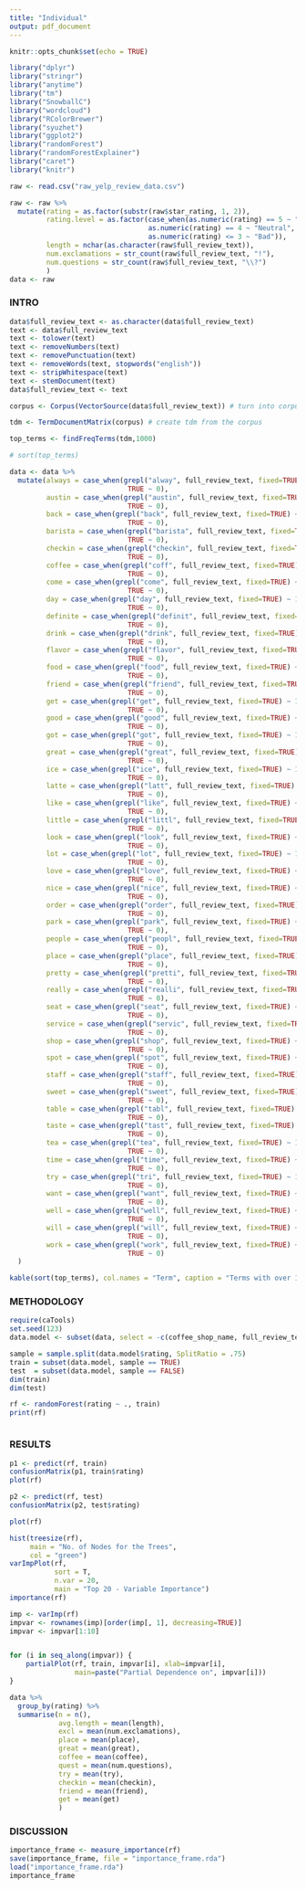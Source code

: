 ```yaml
---
title: "Individual"
output: pdf_document
---
```


```r
knitr::opts_chunk$set(echo = TRUE)
```


```r
library("dplyr")
library("stringr")
library("anytime")
library("tm")
library("SnowballC")
library("wordcloud")
library("RColorBrewer")
library("syuzhet")
library("ggplot2")
library("randomForest")
library("randomForestExplainer")
library("caret")
library("knitr")
```

```r
raw <- read.csv("raw_yelp_review_data.csv")
```

```r
raw <- raw %>%
  mutate(rating = as.factor(substr(raw$star_rating, 1, 2)),
         rating.level = as.factor(case_when(as.numeric(rating) == 5 ~ "Positive",
                                  as.numeric(rating) == 4 ~ "Neutral",
                                  as.numeric(rating) <= 3 ~ "Bad")),
         length = nchar(as.character(raw$full_review_text)),
         num.exclamations = str_count(raw$full_review_text, "!"),
         num.questions = str_count(raw$full_review_text, "\\?")
         )
data <- raw
```

### INTRO



```r
data$full_review_text <- as.character(data$full_review_text)
text <- data$full_review_text
text <- tolower(text)
text <- removeNumbers(text)
text <- removePunctuation(text)
text <- removeWords(text, stopwords("english"))
text <- stripWhitespace(text)
text <- stemDocument(text)
data$full_review_text <- text

corpus <- Corpus(VectorSource(data$full_review_text)) # turn into corpus

tdm <- TermDocumentMatrix(corpus) # create tdm from the corpus

top_terms <- findFreqTerms(tdm,1000)

# sort(top_terms)

data <- data %>%
  mutate(always = case_when(grepl("alway", full_review_text, fixed=TRUE) ~ 1,
                             TRUE ~ 0),
         austin = case_when(grepl("austin", full_review_text, fixed=TRUE) ~ 1,
                             TRUE ~ 0),
         back = case_when(grepl("back", full_review_text, fixed=TRUE) ~ 1,
                             TRUE ~ 0),
         barista = case_when(grepl("barista", full_review_text, fixed=TRUE) ~ 1,
                             TRUE ~ 0),
         checkin = case_when(grepl("checkin", full_review_text, fixed=TRUE) ~ 1,
                             TRUE ~ 0),
         coffee = case_when(grepl("coff", full_review_text, fixed=TRUE) ~ 1,
                             TRUE ~ 0),
         come = case_when(grepl("come", full_review_text, fixed=TRUE) ~ 1,
                             TRUE ~ 0),
         day = case_when(grepl("day", full_review_text, fixed=TRUE) ~ 1,
                             TRUE ~ 0),
         definite = case_when(grepl("definit", full_review_text, fixed=TRUE) ~ 1,
                             TRUE ~ 0),
         drink = case_when(grepl("drink", full_review_text, fixed=TRUE) ~ 1,
                             TRUE ~ 0),
         flavor = case_when(grepl("flavor", full_review_text, fixed=TRUE) ~ 1,
                             TRUE ~ 0),
         food = case_when(grepl("food", full_review_text, fixed=TRUE) ~ 1,
                             TRUE ~ 0),
         friend = case_when(grepl("friend", full_review_text, fixed=TRUE) ~ 1,
                             TRUE ~ 0),
         get = case_when(grepl("get", full_review_text, fixed=TRUE) ~ 1,
                             TRUE ~ 0),
         good = case_when(grepl("good", full_review_text, fixed=TRUE) ~ 1,
                             TRUE ~ 0),
         got = case_when(grepl("got", full_review_text, fixed=TRUE) ~ 1,
                             TRUE ~ 0),
         great = case_when(grepl("great", full_review_text, fixed=TRUE) ~ 1,
                             TRUE ~ 0),
         ice = case_when(grepl("ice", full_review_text, fixed=TRUE) ~ 1,
                             TRUE ~ 0),
         latte = case_when(grepl("latt", full_review_text, fixed=TRUE) ~ 1,
                             TRUE ~ 0),
         like = case_when(grepl("like", full_review_text, fixed=TRUE) ~ 1,
                             TRUE ~ 0),
         little = case_when(grepl("littl", full_review_text, fixed=TRUE) ~ 1,
                             TRUE ~ 0),
         look = case_when(grepl("look", full_review_text, fixed=TRUE) ~ 1,
                             TRUE ~ 0),
         lot = case_when(grepl("lot", full_review_text, fixed=TRUE) ~ 1,
                             TRUE ~ 0),
         love = case_when(grepl("love", full_review_text, fixed=TRUE) ~ 1,
                             TRUE ~ 0),
         nice = case_when(grepl("nice", full_review_text, fixed=TRUE) ~ 1,
                             TRUE ~ 0),
         order = case_when(grepl("order", full_review_text, fixed=TRUE) ~ 1,
                             TRUE ~ 0),
         park = case_when(grepl("park", full_review_text, fixed=TRUE) ~ 1,
                             TRUE ~ 0),
         people = case_when(grepl("peopl", full_review_text, fixed=TRUE) ~ 1,
                             TRUE ~ 0),
         place = case_when(grepl("place", full_review_text, fixed=TRUE) ~ 1,
                             TRUE ~ 0),
         pretty = case_when(grepl("pretti", full_review_text, fixed=TRUE) ~ 1,
                             TRUE ~ 0),
         really = case_when(grepl("realli", full_review_text, fixed=TRUE) ~ 1,
                             TRUE ~ 0),
         seat = case_when(grepl("seat", full_review_text, fixed=TRUE) ~ 1,
                             TRUE ~ 0),
         service = case_when(grepl("servic", full_review_text, fixed=TRUE) ~ 1,
                             TRUE ~ 0),
         shop = case_when(grepl("shop", full_review_text, fixed=TRUE) ~ 1,
                             TRUE ~ 0),
         spot = case_when(grepl("spot", full_review_text, fixed=TRUE) ~ 1,
                             TRUE ~ 0),
         staff = case_when(grepl("staff", full_review_text, fixed=TRUE) ~ 1,
                             TRUE ~ 0),
         sweet = case_when(grepl("sweet", full_review_text, fixed=TRUE) ~ 1,
                             TRUE ~ 0),
         table = case_when(grepl("tabl", full_review_text, fixed=TRUE) ~ 1,
                             TRUE ~ 0),
         taste = case_when(grepl("tast", full_review_text, fixed=TRUE) ~ 1,
                             TRUE ~ 0),
         tea = case_when(grepl("tea", full_review_text, fixed=TRUE) ~ 1,
                             TRUE ~ 0),
         time = case_when(grepl("time", full_review_text, fixed=TRUE) ~ 1,
                             TRUE ~ 0),
         try = case_when(grepl("tri", full_review_text, fixed=TRUE) ~ 1,
                             TRUE ~ 0),
         want = case_when(grepl("want", full_review_text, fixed=TRUE) ~ 1,
                             TRUE ~ 0),
         well = case_when(grepl("well", full_review_text, fixed=TRUE) ~ 1,
                             TRUE ~ 0),
         will = case_when(grepl("will", full_review_text, fixed=TRUE) ~ 1,
                             TRUE ~ 0),
         work = case_when(grepl("work", full_review_text, fixed=TRUE) ~ 1,
                             TRUE ~ 0)
  )
```

```r
kable(sort(top_terms), col.names = "Term", caption = "Terms with over 1000 instances in reviews")
```

### METHODOLOGY

```r
require(caTools)
set.seed(123)
data.model <- subset(data, select = -c(coffee_shop_name, full_review_text, star_rating, rating.level))

sample = sample.split(data.model$rating, SplitRatio = .75)
train = subset(data.model, sample == TRUE)
test  = subset(data.model, sample == FALSE)
dim(train)
dim(test)

rf <- randomForest(rating ~ ., train) 
print(rf)



```

### RESULTS

```r
p1 <- predict(rf, train)
confusionMatrix(p1, train$rating)
plot(rf)

p2 <- predict(rf, test)
confusionMatrix(p2, test$rating)
```




```r
plot(rf)

hist(treesize(rf),
     main = "No. of Nodes for the Trees",
     col = "green")
varImpPlot(rf,
           sort = T,
           n.var = 20,
           main = "Top 20 - Variable Importance")
importance(rf)


```
```r
imp <- varImp(rf)
impvar <- rownames(imp)[order(imp[, 1], decreasing=TRUE)]
impvar <- impvar[1:10]


for (i in seq_along(impvar)) {
    partialPlot(rf, train, impvar[i], xlab=impvar[i],
                main=paste("Partial Dependence on", impvar[i]))
}


```


```r
data %>%
  group_by(rating) %>%
  summarise(n = n(),
            avg.length = mean(length),
            excl = mean(num.exclamations),
            place = mean(place),
            great = mean(great),
            coffee = mean(coffee),
            quest = mean(num.questions),
            try = mean(try),
            checkin = mean(checkin),
            friend = mean(friend),
            get = mean(get)
            ) 

```


### DISCUSSION


```r
importance_frame <- measure_importance(rf)
save(importance_frame, file = "importance_frame.rda")
load("importance_frame.rda")
importance_frame
```


